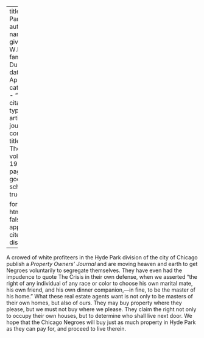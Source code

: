 
---
title: 'Hyde Park'
author:
  - name:
      given: W.E.B.
      family: Du Bois
date: Apr. 1920
categories: 
  - ""
citation: 
  type: article-journal
  container-title: The Crisis
  volume: 19
  issue: 6
  page: 298
google-scholar: true

format:
  html:
    toc: false
    appendix-cite-as: display
---



A crowed of white profiteers in the Hyde Park division of the city of
Chicago publish a *Property Owners' Journal* and are moving heaven and
earth to get Negroes voluntarily to segregate themselves. They have even
had the impudence to quote  <span class="small-caps">The Crisis</span> in their own
defense, when we asserted "the right of any individual of any race or
color to choose his own marital mate, his own friend, and his own dinner
companion,---in fine, to be the master of his home." What these real
estate agents want is not only to be masters of their own homes, but
also of ours. They may buy property where they please, but we must not
buy where we please. They claim the right not only to occupy their own
houses, but to determine who shall live next door. We hope that the
Chicago Negroes will buy just as much property in Hyde Park as they can
pay for, and proceed to live therein.

